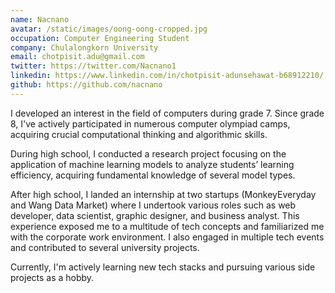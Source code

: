 ```yaml
---
name: Nacnano
avatar: /static/images/oong-oong-cropped.jpg
occupation: Computer Engineering Student
company: Chulalongkorn University
email: chotpisit.adu@gmail.com
twitter: https://twitter.com/Nacnano1
linkedin: https://www.linkedin.com/in/chotpisit-adunsehawat-b68912210/
github: https://github.com/nacnano
---
```


I developed an interest in the field of computers during grade 7. Since grade 8, I've actively participated in numerous computer olympiad camps, acquiring crucial computational thinking and algorithmic skills.

During high school, I conducted a research project focusing on the application of machine learning models to analyze students’ learning efficiency, acquiring fundamental knowledge of several model types.

After high school, I landed an internship at two startups (MonkeyEveryday and Wang Data Market) where I undertook various roles such as web developer, data scientist, graphic designer, and business analyst. This experience exposed me to a multitude of tech concepts and familiarized me with the corporate work environment. I also engaged in multiple tech events and contributed to several university projects.

Currently, I'm actively learning new tech stacks and pursuing various side projects as a hobby.
